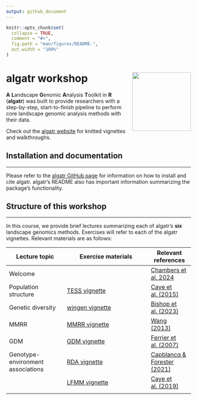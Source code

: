 ```yaml
---
output: github_document
---
```


<!-- README.md is generated from README.Rmd. Please edit that file -->

```r
knitr::opts_chunk$set(
  collapse = TRUE,
  comment = "#>",
  fig.path = "man/figures/README-",
  out.width = "100%"
)
```

# algatr workshop <img src="man/figures/logo.png" align="right" height="160"/>

**A** **L**andscape **G**enomic **A**nalysis **T**oolkit in **R** (**algatr**) was built to provide researchers with a step-by-step, start-to-finish pipeline to perform core landscape genomic analysis methods with their data.

Check out the [algatr website](thewanglab.github.io/algatr/) for knitted vignettes and walkthroughs.

## Installation and documentation

------------------------------------------------------------------------

Please refer to the [algatr GitHub page](https://github.com/TheWangLab/algatr) for information on how to install and cite algatr. algatr's README also has important information summarizing the package's functionality.

## Structure of this workshop

------------------------------------------------------------------------

In this course, we provide brief lectures summarizing each of algatr's **six** landscape genomics methods. Exercises will refer to each of the algatr vignettes. Relevant materials are as follows:

| Lecture topic                     | Exercise materials                                                                   | Relevant references                                                                                    |
|-----------------------|---------------------------------|-----------------|
| Welcome                           |                                                                                      | [Chambers et al. 2024](https://onlinelibrary.wiley.com/doi/10.1111/1755-0998.13884)                    |
| Population structure              | [TESS vignette](https://thewanglab.github.io/algatr/articles/TESS_vignette.html)     | [Caye et al. (2015)](https://onlinelibrary.wiley.com/doi/10.1111/1755-0998.12471)                      |
| Genetic diversity                 | [wingen vignette](https://thewanglab.github.io/algatr/articles/wingen_vignette.html) | [Bishop et al. (2023)](https://besjournals.onlinelibrary.wiley.com/doi/10.1111/2041-210X.14090)        |
| MMRR                              | [MMRR vignette](https://thewanglab.github.io/algatr/articles/MMRR_vignette.html)     | [Wang (2013)](https://academic.oup.com/evolut/article/67/12/3403/6851376?login=false)                  |
| GDM                               | [GDM vignette](https://thewanglab.github.io/algatr/articles/GDM_vignette.html)       | [Ferrier et al. (2007)](https://onlinelibrary.wiley.com/doi/10.1111/j.1472-4642.2007.00341.x)          |
| Genotype-environment associations | [RDA vignette](https://thewanglab.github.io/algatr/articles/RDA_vignette.html)       | [Capblancq & Forester (2021)](https://besjournals.onlinelibrary.wiley.com/doi/10.1111/2041-210X.13722) |
|                                   | [LFMM vignette](https://thewanglab.github.io/algatr/articles/LFMM_vignette.html)     | [Caye et al. (2019)](https://academic.oup.com/mbe/article/36/4/852/5290100?login=false)                |
|                                   |                                                                                      |                                                                                                        |
